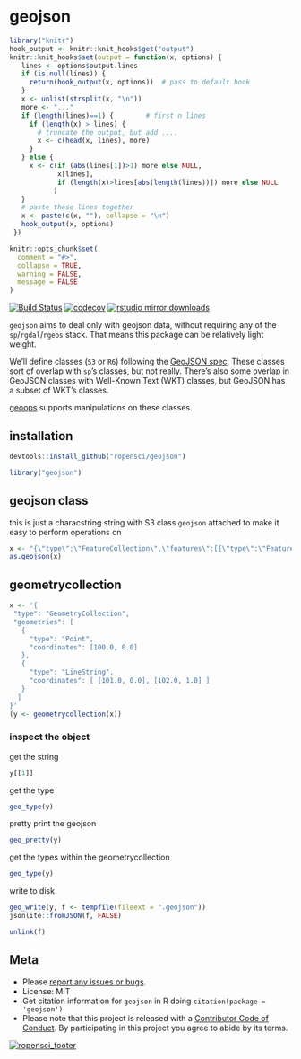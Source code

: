 geojson
=======

```r
library("knitr")
hook_output <- knitr::knit_hooks$get("output")
knitr::knit_hooks$set(output = function(x, options) {
   lines <- options$output.lines
   if (is.null(lines)) {
     return(hook_output(x, options))  # pass to default hook
   }
   x <- unlist(strsplit(x, "\n"))
   more <- "..."
   if (length(lines)==1) {        # first n lines
     if (length(x) > lines) {
       # truncate the output, but add ....
       x <- c(head(x, lines), more)
     }
   } else {
     x <- c(if (abs(lines[1])>1) more else NULL,
            x[lines],
            if (length(x)>lines[abs(length(lines))]) more else NULL
           )
   }
   # paste these lines together
   x <- paste(c(x, ""), collapse = "\n")
   hook_output(x, options)
 })

knitr::opts_chunk$set(
  comment = "#>",
  collapse = TRUE,
  warning = FALSE,
  message = FALSE
)
```

[![Build Status](https://travis-ci.org/ropensci/geojson.svg?branch=master)](https://travis-ci.org/ropensci/geojson)
[![codecov](https://codecov.io/gh/ropensci/geojson/branch/master/graph/badge.svg)](https://codecov.io/gh/ropensci/geojson)
[![rstudio mirror downloads](http://cranlogs.r-pkg.org/badges/geojson)](https://github.com/metacran/cranlogs.app)

`geojson` aims to deal only with geojson data, without requiring any of the `sp`/`rgdal`/`rgeos` stack. That means this package can be relatively light weight.

We'll define classes (`S3` or `R6`) following the [GeoJSON spec][geojsonspec]. These classes sort of overlap with `sp`'s classes, but not really. There's also some overlap in GeoJSON classes with Well-Known Text (WKT) classes, but GeoJSON has a subset of WKT's classes.

[geoops](https://github.com/ropensci/geoops) supports manipulations on these classes.

## installation

```r
devtools::install_github("ropensci/geojson")
```

```r
library("geojson")
```

## geojson class

this is just a characstring string with S3 class `geojson` attached to make it easy to perform operations on

```r
x <- "{\"type\":\"FeatureCollection\",\"features\":[{\"type\":\"Feature\",\"geometry\":{\"type\":\"Point\",\"coordinates\":[-99.74,32.45]},\"properties\":{}}]}"
as.geojson(x)
```

## geometrycollection

```r
x <- '{
 "type": "GeometryCollection",
 "geometries": [
   {
     "type": "Point",
     "coordinates": [100.0, 0.0]
   },
   {
     "type": "LineString",
     "coordinates": [ [101.0, 0.0], [102.0, 1.0] ]
   }
  ]
}'
(y <- geometrycollection(x))
```

### inspect the object

get the string

```r
y[[1]]
```

get the type

```r
geo_type(y)
```

pretty print the geojson

```r
geo_pretty(y)
```

get the types within the geometrycollection


```r
geo_type(y)
```

write to disk

```r
geo_write(y, f <- tempfile(fileext = ".geojson"))
jsonlite::fromJSON(f, FALSE)
```

```r
unlink(f)
```

## Meta

* Please [report any issues or bugs](https://github.com/ropensci/geojson/issues).
* License: MIT
* Get citation information for `geojson` in R doing `citation(package = 'geojson')`
* Please note that this project is released with a [Contributor Code of Conduct](CONDUCT.md). By participating in this project you agree to abide by its terms.

[![ropensci_footer](http://ropensci.org/public_images/github_footer.png)](http://ropensci.org)

[geojsonspec]: http://geojson.org/geojson-spec.html
[jqr]: https://github.com/ropensci/jqr
[jq]: https://github.com/stedolan/jq

